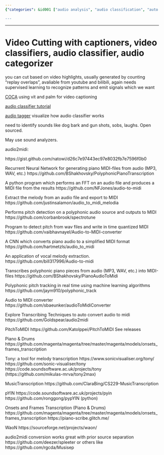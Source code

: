 ```yaml
---
{"categories": &id001 ["audio analysis", "audio classification", "auto edit", "transcription", "video auto edit", "video understanding"], "category": "MIDI Conversion Tools", "date": "2023-12-22 23:52:59", "description": "This article discusses various methods and tools for converting audio files to MIDI format, including COCA, audio classifiers, and taggers. It compares different audio-to-MIDI converter tools such as Polyphonic_track, audioToMidiConverter, PitchToMIDI, Tony, MusicTranscription, pYIN, Spleeter, and Musisep to transcribe polyphonic audio into MIDI format.", "tags": *id001, "title": "Video Cutting with captioners, video classifiers, audio classifier, audio categorizer"}

---
```


------

# Video Cutting with captioners, video classifiers, audio classifier, audio categorizer

you can cut based on video highlights, usually generated by counting "replay overlaps", avaliable from youtube and bilibili, again needs supervised learning to recognize patterns and emit signals which we want

[COCA](https://github.com/lucidrains/CoCa-pytorch) using vit and palm for video captioning

[audio classifier tutorial](https://mpolinowski.github.io/docs/IoT-and-Machine-Learning/ML/2022-04-01-tensorflow-audio-classifier/2022-04-01/)

[audio tagger](https://github.com/AlexUserForVA/AudioTagger) visualize how audio classifier works

need to identify sounds like dog bark and gun shots, sobs, laughs. Open sourced.

May use sound analyzers.

audio2midi:

https://gist.github.com/natowi/d26c7e97443ec97e8032fb7e7596f0b0

Recurrent Neural Network for generating piano MIDI-files from audio (MP3, WAV, etc.)
https://github.com/BShakhovsky/PolyphonicPianoTranscription

A python program which performs an FFT on an audio file and produces a MIDI file from the results
https://github.com/NFJones/audio-to-midi

Extract the melody from an audio file and export to MIDI
https://github.com/justinsalamon/audio_to_midi_melodia

Performs pitch detection on a polyphonic audio source and outputs to MIDI
https://github.com/corbanbrook/spectrotune

Program to detect pitch from wav files and write in time quantized MIDI
https://github.com/vaibhavnayel/Audio-to-MIDI-converter

A CNN which converts piano audio to a simplified MIDI format
https://github.com/hartmetzls/audio_to_midi

An application of vocal melody extraction.
https://github.com/bill317996/Audio-to-midi

Transcribes polyphonic piano pieces from audio (MP3, WAV, etc.) into MIDI-files
https://github.com/BShakhovsky/PianoAudioToMidi

Polyphonic pitch tracking in real time using machine learning algorithms
https://github.com/jaym910/polyphonic_track

Audio to MIDI converter
https://github.com/sbaeunker/audioToMidiConverter

Explore Transcribing Techniques to auto convert audio to midi
https://github.com/Goldspear/audio2midi

PitchToMIDI
https://github.com/KatoIppei/PitchToMIDI See releases

Piano & Drums
https://github.com/magenta/magenta/tree/master/magenta/models/onsets_frames_transcription

Tony: a tool for melody transcription
https://www.sonicvisualiser.org/tony/ https://github.com/sonic-visualiser/tony https://code.soundsoftware.ac.uk/projects/tony (https://github.com/mikulas-mrva/tony2max)

MusicTranscription
https://github.com/ClaraBing/CS229-MusicTranscription

pYIN
https://code.soundsoftware.ac.uk/projects/pyin https://github.com/ronggong/pypYIN (python)

Onsets and Frames Transcription (Piano & Drums)
https://github.com/magenta/magenta/tree/master/magenta/models/onsets_frames_transcription https://piano-scribe.glitch.me/

WaoN
https://sourceforge.net/projects/waon/

audio2midi conversion works great with prior source separation https://github.com/deezer/spleeter or others like https://github.com/rgcda/Musisep

